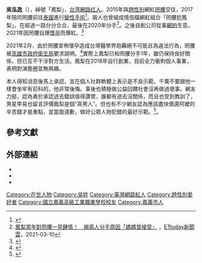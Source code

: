 {{Multiple issues|
{{Fanpov|time=2021-05-04T07:35:43+00:00}}
{{tone|time=2021-05-04T07:35:43+00:00}}
}}
{{Infobox Officeholder 
|圖像     = 吳泓逸.jpg
|圖像大小 = 
|圖像說明 = 
|姓名     = 吳泓逸
|羅馬拼音 = Wu Hong Yi
|其他姓名 = 鳳梨、鳳梨鼠薯
|性別     = 男
|籍貫     = {{TWN-ROC}}[[嘉義市|嘉義市]]
|出生日期 = {{birth_date_and_age|1992|01|07}}
|出生地點 = {{TWN-ROC}}[[嘉義市|嘉義市]]
|逝世日期 = 
|逝世地點 = 
|職業     = [[丞逸國際有限公司|丞逸國際有限公司]]創辦人 
|專業     = 
|父母     = 
|配偶     = 
|伴侶     = 
|子女     = 
|親屬     = 1弟
|國籍     ={{ROC}}
|宗教信仰  = 
|學歷     = [[國立嘉義高級工業職業學校|國立嘉義高級工業職業學校]]
|母校     = 
}}
'''吳泓逸'''（{{bd|1992年|1月7日}}），綽號「鳳梨」，[[台湾|台湾]][[網路红人|網路红人]]。2015年與[[跨性別|跨性別]]網紅[[罔腰|罔腰]]交往，2017年陪同罔腰前往[[泰國|泰國]]進行[[變性手術|變性手術]]<ref>{{Cite news|url=https://www.chinatimes.com/realtimenews/20210219004717-260404?chdtv|title=罔腰變性前男兒身帥照起底 前男友鳳梨砸50萬幫他圓女人夢|author=吳玫穎|publisher=[[中時新聞網|中時新聞網]]|date=2021年2月19日|accessdate=2021年3月30日|archive-date=2021年2月28日|archive-url=https://web.archive.org/web/20210228105746/https://www.chinatimes.com/realtimenews/20210219004717-260404?chdtv|dead-url=no}}</ref>。兩人也曾組成情侶檔網紅組合「罔腰尬鳳梨」，在經過一路分分合合，最後在2020年分手<ref>[https://star.ettoday.net/news/1934813 鳳梨當年對罔腰一見鍾情！　揭兩人分手原因「媽媽曾接受」] {{Wayback|url=https://star.ettoday.net/news/1934813 |date=20210709183621 }}，[[ETtoday新聞雲|ETtoday新聞雲]]，2021-03-10</ref>。之後自創公司從事[[網拍|網拍]]生意。2021年因罔腰自爆[[懷孕|懷孕]]而爆紅。<ref>{{Cite news|url=https://www.mirrormedia.mg/story/20210304edi020/|title=爆紅被罵蹭流量　鳳梨回嗆罔腰粉絲：真的莫名其妙|author=吳妍|publisher=[[鏡週刊|鏡週刊]]|date=2021年3月4日|accessdate=2021年3月23日|archive-date=2021年3月21日|archive-url=https://web.archive.org/web/20210321202000/https://www.mirrormedia.mg/story/20210304edi020/|dead-url=no}}</ref>{{Citation needed|2022年遭踢爆為詐騙集團成員及販毒。|time=2022-07-01}}

2021年2月，由於罔腰宣佈懷孕造成台灣醫學界炮轟絕不可能且為違法行為，罔腰被[[高雄市政府衛生局|高雄市政府衛生局]]要求說明。<ref>{{Cite news|url=https://news.ebc.net.tw/news/entertainment/250115|title=最衰前男友！罔腰懷孕全找他 鳳梨怒了：我看起來像Doctor嗎|author=高采葳|publisher=[[東森新聞|東森新聞]]|date=2021年2月20日|accessdate=2021年3月30日|archive-date=2021年7月11日|archive-url=https://web.archive.org/web/20210711032541/https://news.ebc.net.tw/news/entertainment/250115|dead-url=no}}</ref>實際上鳳梨已和罔腰分手1年，雖仍保持良好關係，但已互不干涉對方生活。鳳梨在2018年自行創業，目前全力衝刺個人事業，表明對演藝圈並無興趣。

{{Citation needed|2022年遭Dcard網友及連千毅挖出年輕時期的黑歷史，販售三級毒品、共同偽造地檢署名義詐騙無辜高齡70歲婦人47萬元。|time=2022-07-01}}

本人得知消息後馬上承認，並在個人社群軟體上表示是不良示範，千萬不要跟他一樣會坐牢有前科的，他非常後悔。事後也積極做公益回饋社會沒再做過壞事。網友力挺，認為勇於承認過去錯誤值得讚賞，誰都有過去沒關係，而且也受到教訓了，男星李易也留言評價鳳梨是個“真男人”。但也有不少網友認為應該盡快償還阿嬤的辛苦錢才是重點，並當面道歉，做好公眾人物犯錯的最好示範。<ref>{{Cite news|url=https://tw.news.yahoo.com/%E9%B3%B3%E6%A2%A8-%E6%8E%B0%E4%BA%86%E6%BC%94%E8%97%9D%E5%9C%88-91%E5%AD%97%E6%84%9F%E6%80%A7%E5%90%90%E5%AF%A6%E6%83%85-%E8%B6%85%E9%86%9C%E7%B0%BD%E5%90%8D%E8%B3%A35%E5%8D%838%E6%80%92%E9%96%8B%E8%AD%99-075656975.html|title=鳳梨「掰了演藝圈」91字感性吐實情 超醜簽名賣5千8怒開譙|author=游允彤|publisher=[[鏡週刊|鏡週刊]]|date=2021年3月27日|accessdate=2021年3月30日|archive-date=2021年7月9日|archive-url=https://web.archive.org/web/20210709191339/https://tw.news.yahoo.com/%E9%B3%B3%E6%A2%A8-%E6%8E%B0%E4%BA%86%E6%BC%94%E8%97%9D%E5%9C%88-91%E5%AD%97%E6%84%9F%E6%80%A7%E5%90%90%E5%AF%A6%E6%83%85-%E8%B6%85%E9%86%9C%E7%B0%BD%E5%90%8D%E8%B3%A35%E5%8D%838%E6%80%92%E9%96%8B%E8%AD%99-075656975.html|dead-url=no}}</ref>。

{{Citation needed|網友又於爆料公社踢爆該案件刑事審理期間並未與詐騙受害者達成和解及賠償！面對網友質疑是否賠償受害人？則未回應。|time=2022-07-01}}

==參考文獻==
{{Reflist}}

==外部連結==
*{{instagram|yi0107}}
*{{Facebook|wu.b.tong|吳泓逸}}
*{{Facebook|hongyi1717|鳳梨 吳泓逸}}
{{Portal bar|臺灣|網際網路|人物}}
[[Category:在世人物|Category:在世人物]]
[[Category:吳姓|Category:吳姓]]
[[Category:臺灣網路紅人|Category:臺灣網路紅人]]
[[Category:跨性別愛好者|Category:跨性別愛好者]]
[[Category:國立嘉義高級工業職業學校校友|Category:國立嘉義高級工業職業學校校友]]
[[Category:嘉義市人|Category:嘉義市人]]